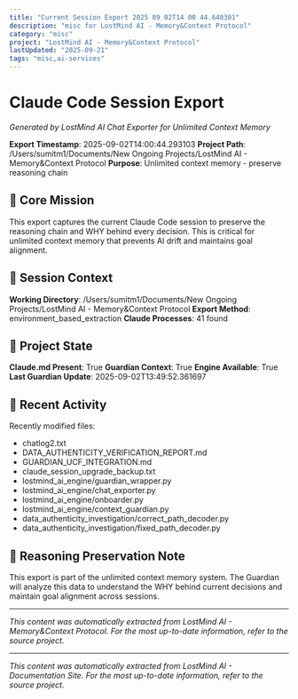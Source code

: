 ```yaml
---
title: "Current Session Export 2025 09 02T14 00 44.640301"
description: "misc for LostMind AI - Memory&Context Protocol"
category: "misc"
project: "LostMind AI - Memory&Context Protocol"
lastUpdated: "2025-09-21"
tags: "misc,ai-services"
---
```


# Claude Code Session Export

*Generated by LostMind AI Chat Exporter for Unlimited Context Memory*

**Export Timestamp**: 2025-09-02T14:00:44.293103
**Project Path**: /Users/sumitm1/Documents/New Ongoing Projects/LostMind AI - Memory&Context Protocol
**Purpose**: Unlimited context memory - preserve reasoning chain

## 🎯 Core Mission

This export captures the current Claude Code session to preserve the reasoning chain and WHY behind every decision. This is critical for unlimited context memory that prevents AI drift and maintains goal alignment.

## 💬 Session Context

**Working Directory**: /Users/sumitm1/Documents/New Ongoing Projects/LostMind AI - Memory&Context Protocol
**Export Method**: environment_based_extraction
**Claude Processes**: 41 found

## 📂 Project State

**Claude.md Present**: True
**Guardian Context**: True
**Engine Available**: True
**Last Guardian Update**: 2025-09-02T13:49:52.361697

## 🔄 Recent Activity

Recently modified files:
- chatlog2.txt
- DATA_AUTHENTICITY_VERIFICATION_REPORT.md
- GUARDIAN_UCF_INTEGRATION.md
- claude_session_upgrade_backup.txt
- lostmind_ai_engine/guardian_wrapper.py
- lostmind_ai_engine/chat_exporter.py
- lostmind_ai_engine/onboarder.py
- lostmind_ai_engine/context_guardian.py
- data_authenticity_investigation/correct_path_decoder.py
- data_authenticity_investigation/fixed_path_decoder.py

## 🧠 Reasoning Preservation Note

This export is part of the unlimited context memory system. The Guardian will analyze this data to understand the WHY behind current decisions and maintain goal alignment across sessions.


---
*This content was automatically extracted from LostMind AI - Memory&Context Protocol. For the most up-to-date information, refer to the source project.*


---
*This content was automatically extracted from LostMind AI - Documentation Site. For the most up-to-date information, refer to the source project.*

